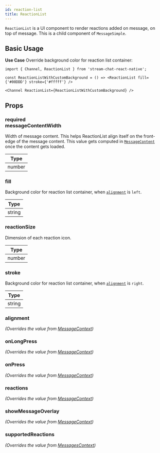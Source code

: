 ```yaml
---
id: reaction-list
title: ReactionList
---
```




`ReactionList` is a UI component to render reactions added on message, on top of message. This is a child component of `MessageSimple`.

## Basic Usage

**Use Case** Override background color for reaction list container:

```tsx
import { Channel, ReactionList } from 'stream-chat-react-native';

const ReactionListWithCustomBackground = () => <ReactionList fill={'#00DDD'} stroke={'#fffff'} />

<Channel ReactionList={ReactionListWithCustomBackground} />
```

## Props

### <div class="label required">required</div> **messageContentWidth** 

Width of message content. This helps ReactionList align itself on the front-edge of the message content.
This value gets computed in [`MessageContent`](./message-content) once the content gets loaded.

| Type |
| - |
| number |

### fill

Background color for reaction list container, when [`alignment`](#alignment) is `left`.

| Type |
| - |
| string |

<!-- ### radius -->

### reactionSize

Dimension of each reaction icon.

| Type |
| - |
| number |

### stroke

Background color for reaction list container, when [`alignment`](#alignment) is `right`.

| Type |
| - |
| string |

<!-- ### strokeSize -->

### alignment

_(Overrides the value from [MessageContext](../../contexts/message-context))_

<Alignment />

### onLongPress

_(Overrides the value from [MessageContext](../../contexts/message-context))_

<OnLongPress />

### onPress

_(Overrides the value from [MessageContext](../../contexts/message-context))_

<OnPress />

### reactions

_(Overrides the value from [MessageContext](../../contexts/message-context))_

<Reactions />

### showMessageOverlay

_(Overrides the value from [MessageContext](../../contexts/message-context))_

<ShowMessageOverlay />

### supportedReactions

_(Overrides the value from [MessagesContext](../../contexts/messages-context))_

<SupportedReactions />
